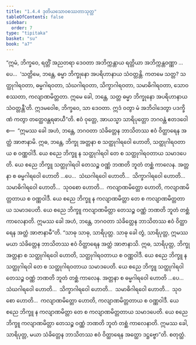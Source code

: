```yaml
---
title: "1.4.4 ဒုတိယသောဝစဿတာသုတ္တ"
tableOfContents: false
sidebar:
  order: 7
type: "tipitaka"
basket: "su"
book: "a7"
---
```



<DynamicBreadcrumb />

<Division number="35" book="a7">

<Paragraph number="188" book="a7">
“ဣမံ, ဘိက္ခဝေ, ရတ္တိံ အညတရာ ဒေဝတာ အဘိက္ကန္တာယ ရတ္တိယာ အဘိက္ကန္တဝဏ္ဏာ …ပေ…  ‘သတ္တိမေ, ဘန္တေ, ဓမ္မာ ဘိက္ခုနော အပရိဟာနာယ သံဝတ္တန္တိ. ကတမေ သတ္တ? သတ္ထုဂါရဝတာ, ဓမ္မဂါရဝတာ, သံဃဂါရဝတာ, သိက္ခာဂါရဝတာ, သမာဓိဂါရဝတာ, သောဝစဿတာ, ကလျာဏမိတ္တတာ. ဣမေ ခေါ, ဘန္တေ, သတ္တ ဓမ္မာ ဘိက္ခုနော အပရိဟာနာယ သံဝတ္တန္တီ’တိ. ဣဒမဝေါစ, ဘိက္ခဝေ, သာ ဒေဝတာ. ဣဒံ ဝတွာ မံ အဘိဝါဒေတွာ ပဒက္ခိဏံ ကတွာ တတ္ထေဝန္တရဓာယီ”တိ.
</Paragraph>

<Paragraph number="189" book="a7">
ဧဝံ ဝုတ္တေ, အာယသ္မာ သာရိပုတ္တော ဘဂဝန္တံ ဧတဒဝေါစ—  “ဣမဿ ခေါ အဟံ, ဘန္တေ, ဘဂဝတာ သံခိတ္တေန ဘာသိတဿ ဧဝံ ဝိတ္ထာရေန အတ္ထံ အာဇာနာမိ. ဣဓ, ဘန္တေ, ဘိက္ခု အတ္တနာ စ သတ္ထုဂါရဝေါ ဟောတိ, သတ္ထုဂါရဝတာယ စ ဝဏ္ဏဝါဒီ. ယေ စညေ ဘိက္ခူ န သတ္ထုဂါရဝါ တေ စ သတ္ထုဂါရဝတာယ သမာဒပေတိ. ယေ စညေ ဘိက္ခူ သတ္ထုဂါရဝါ တေသဉ္စ ဝဏ္ဏံ ဘဏတိ ဘူတံ တစ္ဆံ ကာလေန. အတ္တနာ စ ဓမ္မဂါရဝေါ ဟောတိ …ပေ…  သံဃဂါရဝေါ ဟောတိ…  သိက္ခာဂါရဝေါ ဟောတိ…  သမာဓိဂါရဝေါ ဟောတိ…  သုဝစော ဟောတိ…  ကလျာဏမိတ္တော ဟောတိ, ကလျာဏမိတ္တတာယ စ ဝဏ္ဏဝါဒီ. ယေ စညေ ဘိက္ခူ န ကလျာဏမိတ္တာ တေ စ ကလျာဏမိတ္တတာယ သမာဒပေတိ. ယေ စညေ ဘိက္ခူ ကလျာဏမိတ္တာ တေသဉ္စ ဝဏ္ဏံ ဘဏတိ ဘူတံ တစ္ဆံ ကာလေနာတိ. ဣမဿ ခေါ အဟံ, ဘန္တေ, ဘဂဝတာ သံခိတ္တေန ဘာသိတဿ ဧဝံ ဝိတ္ထာရေန အတ္ထံ အာဇာနာမီ”တိ.
</Paragraph>

<Paragraph number="190" book="a7">
“သာဓု သာဓု, သာရိပုတ္တ. သာဓု ခေါ တွံ, သာရိပုတ္တ, ဣမဿ မယာ သံခိတ္တေန ဘာသိတဿ ဧဝံ ဝိတ္ထာရေန အတ္ထံ အာဇာနာသိ. ဣဓ, သာရိပုတ္တ, ဘိက္ခု အတ္တနာ စ သတ္ထုဂါရဝေါ ဟောတိ, သတ္ထုဂါရဝတာယ စ ဝဏ္ဏဝါဒီ. ယေ စညေ ဘိက္ခူ န သတ္ထုဂါရဝါ တေ စ သတ္ထုဂါရဝတာယ သမာဒပေတိ. ယေ စညေ ဘိက္ခူ သတ္ထုဂါရဝါ တေသဉ္စ ဝဏ္ဏံ ဘဏတိ ဘူတံ တစ္ဆံ ကာလေန. အတ္တနာ စ ဓမ္မဂါရဝေါ ဟောတိ …ပေ…  သံဃဂါရဝေါ ဟောတိ…  သိက္ခာဂါရဝေါ ဟောတိ…  သမာဓိဂါရဝေါ ဟောတိ…  သုဝစော ဟောတိ…  ကလျာဏမိတ္တော ဟောတိ, ကလျာဏမိတ္တတာယ စ ဝဏ္ဏဝါဒီ. ယေ စညေ ဘိက္ခူ န ကလျာဏမိတ္တာ တေ စ ကလျာဏမိတ္တတာယ သမာဒပေတိ. ယေ စညေ ဘိက္ခူ ကလျာဏမိတ္တာ တေသဉ္စ ဝဏ္ဏံ ဘဏတိ ဘူတံ တစ္ဆံ ကာလေနာတိ. ဣမဿ ခေါ, သာရိပုတ္တ, မယာ သံခိတ္တေန ဘာသိတဿ ဧဝံ ဝိတ္ထာရေန အတ္ထော ဒဋ္ဌဗ္ဗော”တိ.

</Paragraph>
</Division>

<Paragraph number="191" type="center" book="a7">
စတုတ္ထံ.
</Paragraph>